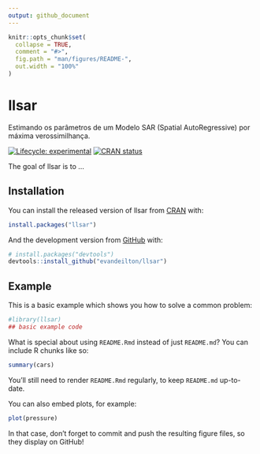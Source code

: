 ```yaml
---
output: github_document
---
```


<!-- README.md is generated from README.Rmd. Please edit that file -->

```r
knitr::opts_chunk$set(
  collapse = TRUE,
  comment = "#>",
  fig.path = "man/figures/README-",
  out.width = "100%"
)
```

# llsar

Estimando os parâmetros de um Modelo SAR (Spatial AutoRegressive) por máxima verossimilhança.


<!-- badges: start -->
[![Lifecycle: experimental](https://img.shields.io/badge/lifecycle-experimental-orange.svg)](https://www.tidyverse.org/lifecycle/#experimental)
[![CRAN status](https://www.r-pkg.org/badges/version/llsar)](https://CRAN.R-project.org/package=llsar)
<!-- badges: end -->

The goal of llsar is to ...

## Installation

You can install the released version of llsar from [CRAN](https://CRAN.R-project.org) with:

``` r
install.packages("llsar")
```

And the development version from [GitHub](https://github.com/) with:

``` r
# install.packages("devtools")
devtools::install_github("evandeilton/llsar")
```
## Example

This is a basic example which shows you how to solve a common problem:

```r
#library(llsar)
## basic example code
```

What is special about using `README.Rmd` instead of just `README.md`? You can include R chunks like so:

```r
summary(cars)
```

You'll still need to render `README.Rmd` regularly, to keep `README.md` up-to-date.

You can also embed plots, for example:

```r
plot(pressure)
```

In that case, don't forget to commit and push the resulting figure files, so they display on GitHub!
